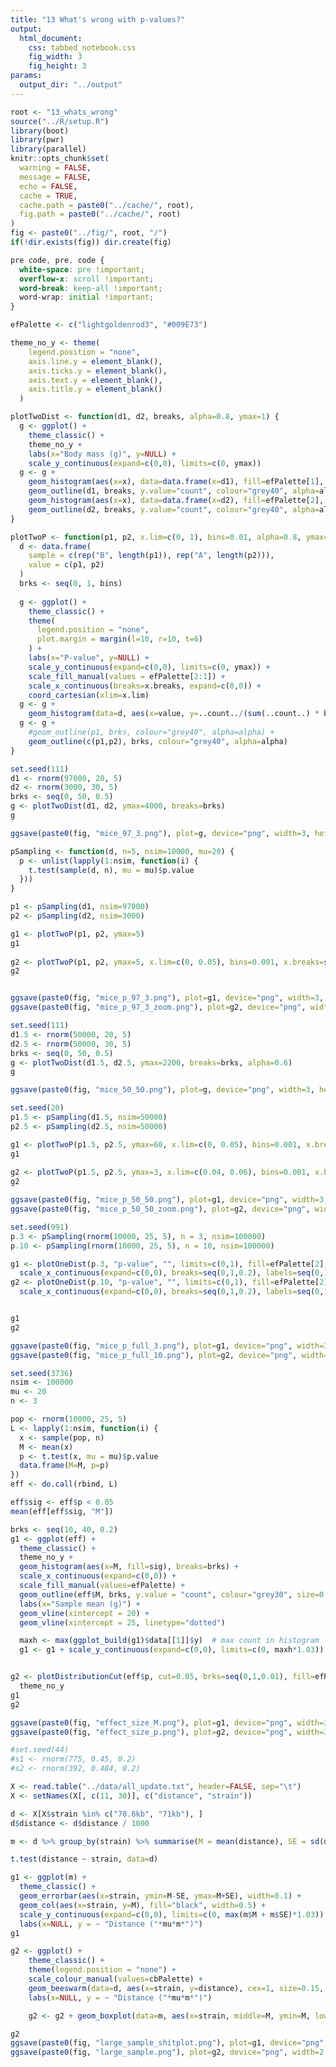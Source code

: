 ```yaml
---
title: "13 What's wrong with p-values?"
output:
  html_document:
    css: tabbed_notebook.css
    fig_width: 3
    fig_height: 3
params: 
  output_dir: "../output"
---
```


```r
root <- "13_whats_wrong"
source("../R/setup.R")
library(boot)
library(pwr)
library(parallel)
knitr::opts_chunk$set(
  warning = FALSE,
  message = FALSE,
  echo = FALSE,
  cache = TRUE,
  cache.path = paste0("../cache/", root),
  fig.path = paste0("../cache/", root)
)
fig <- paste0("../fig/", root, "/")
if(!dir.exists(fig)) dir.create(fig)
```

```css
pre code, pre, code {
  white-space: pre !important;
  overflow-x: scroll !important;
  word-break: keep-all !important;
  word-wrap: initial !important;
}
```

```r
efPalette <- c("lightgoldenrod3", "#009E73")
```

```r
theme_no_y <- theme(
    legend.position = "none",
    axis.line.y = element_blank(),
    axis.ticks.y = element_blank(),
    axis.text.y = element_blank(),
    axis.title.y = element_blank()
  )
```


```r
plotTwoDist <- function(d1, d2, breaks, alpha=0.8, ymax=1) {
  g <- ggplot() +
    theme_classic() +
    theme_no_y +
    labs(x="Body mass (g)", y=NULL) +
    scale_y_continuous(expand=c(0,0), limits=c(0, ymax))
  g <- g +
    geom_histogram(aes(x=x), data=data.frame(x=d1), fill=efPalette[1], breaks=breaks, alpha=alpha) +
    geom_outline(d1, breaks, y.value="count", colour="grey40", alpha=alpha)+
    geom_histogram(aes(x=x), data=data.frame(x=d2), fill=efPalette[2], breaks=breaks, alpha=alpha) +
    geom_outline(d2, breaks, y.value="count", colour="grey40", alpha=alpha)
}

plotTwoP <- function(p1, p2, x.lim=c(0, 1), bins=0.01, alpha=0.8, ymax=5, x.breaks=seq(0,1,0.2)) {
  d <- data.frame(
    sample = c(rep("B", length(p1)), rep("A", length(p2))),
    value = c(p1, p2)
  )
  brks <- seq(0, 1, bins)
  
  g <- ggplot() +
    theme_classic() +
    theme(
      legend.position = "none",
      plot.margin = margin(l=10, r=10, t=6)
    ) +
    labs(x="P-value", y=NULL) +
    scale_y_continuous(expand=c(0,0), limits=c(0, ymax)) +
    scale_fill_manual(values = efPalette[2:1]) +
    scale_x_continuous(breaks=x.breaks, expand=c(0,0)) +
    coord_cartesian(xlim=x.lim)
  g <- g +
    geom_histogram(data=d, aes(x=value, y=..count../(sum(..count..) * bins), fill=sample), breaks=brks, position="stack")
  g <- g + 
    #geom_outline(p1, brks, colour="grey40", alpha=alpha) +
    geom_outline(c(p1,p2), brks, colour="grey40", alpha=alpha)
}

```



```r
set.seed(111)
d1 <- rnorm(97000, 20, 5)
d2 <- rnorm(3000, 30, 5)
brks <- seq(0, 50, 0.5)
g <- plotTwoDist(d1, d2, ymax=4000, breaks=brks)
g 

ggsave(paste0(fig, "mice_97_3.png"), plot=g, device="png", width=3, height=3, dpi=300)
```

```r
pSampling <- function(d, n=5, nsim=10000, mu=20) {
  p <- unlist(lapply(1:nsim, function(i) {
    t.test(sample(d, n), mu = mu)$p.value
  }))
}

p1 <- pSampling(d1, nsim=97000)
p2 <- pSampling(d2, nsim=3000)
```

```r
g1 <- plotTwoP(p1, p2, ymax=5)
g1
 
g2 <- plotTwoP(p1, p2, ymax=5, x.lim=c(0, 0.05), bins=0.001, x.breaks=seq(0, 0.05, 0.01))
g2


ggsave(paste0(fig, "mice_p_97_3.png"), plot=g1, device="png", width=3, height=3, dpi=300)
ggsave(paste0(fig, "mice_p_97_3_zoom.png"), plot=g2, device="png", width=3, height=3, dpi=300)
```








```r
set.seed(111)
d1.5 <- rnorm(50000, 20, 5)
d2.5 <- rnorm(50000, 30, 5)
brks <- seq(0, 50, 0.5)
g <- plotTwoDist(d1.5, d2.5, ymax=2200, breaks=brks, alpha=0.6)
g

ggsave(paste0(fig, "mice_50_50.png"), plot=g, device="png", width=3, height=3, dpi=300)
```

```r
set.seed(20)
p1.5 <- pSampling(d1.5, nsim=50000)
p2.5 <- pSampling(d2.5, nsim=50000)
```

```r
g1 <- plotTwoP(p1.5, p2.5, ymax=60, x.lim=c(0, 0.05), bins=0.001, x.breaks=seq(0, 0.05, 0.01))
g1
 
g2 <- plotTwoP(p1.5, p2.5, ymax=3, x.lim=c(0.04, 0.06), bins=0.001, x.breaks=seq(0, 0.1, 0.005))
g2

ggsave(paste0(fig, "mice_p_50_50.png"), plot=g1, device="png", width=3, height=3, dpi=300)
ggsave(paste0(fig, "mice_p_50_50_zoom.png"), plot=g2, device="png", width=3, height=3, dpi=300)
```


```r
set.seed(991)
p.3 <- pSampling(rnorm(10000, 25, 5), n = 3, nsim=100000)
p.10 <- pSampling(rnorm(10000, 25, 5), n = 10, nsim=100000)
```

```r
g1 <- plotOneDist(p.3, "p-value", "", limits=c(0,1), fill=efPalette[2], with.outline = TRUE) +
  scale_x_continuous(expand=c(0,0), breaks=seq(0,1,0.2), labels=seq(0,1,0.2))
g2 <- plotOneDist(p.10, "p-value", "", limits=c(0,1), fill=efPalette[2], with.outline = TRUE) +
  scale_x_continuous(expand=c(0,0), breaks=seq(0,1,0.2), labels=seq(0,1,0.2))


g1
g2

ggsave(paste0(fig, "mice_p_full_3.png"), plot=g1, device="png", width=3, height=3, dpi=300)
ggsave(paste0(fig, "mice_p_full_10.png"), plot=g2, device="png", width=3, height=3, dpi=300)

```


```r
set.seed(3736)
nsim <- 100000
mu <- 20
n <- 3

pop <- rnorm(10000, 25, 5)
L <- lapply(1:nsim, function(i) {
  x <- sample(pop, n)
  M <- mean(x)
  p <- t.test(x, mu = mu)$p.value
  data.frame(M=M, p=p)
})
eff <- do.call(rbind, L)
```

```r
eff$sig <- eff$p < 0.05
mean(eff[eff$sig, "M"])

brks <- seq(10, 40, 0.2)
g1 <- ggplot(eff) +
  theme_classic() +
  theme_no_y +
  geom_histogram(aes(x=M, fill=sig), breaks=brks) +
  scale_x_continuous(expand=c(0,0)) +
  scale_fill_manual(values=efPalette) +
  geom_outline(eff$M, brks, y.value = "count", colour="grey30", size=0.3) +
  labs(x="Sample mean (g)") +
  geom_vline(xintercept = 20) +
  geom_vline(xintercept = 25, linetype="dotted")

  maxh <- max(ggplot_build(g1)$data[[1]]$y)  # max count in histogram
  g1 <- g1 + scale_y_continuous(expand=c(0,0), limits=c(0, maxh*1.03))


g2 <- plotDistributionCut(eff$p, cut=0.05, brks=seq(0,1,0.01), fill=efPalette[2], fill.cut=efPalette[1], outline.colour="grey30", xlab="P-value", x.brks = seq(0, 1, 0.2)) +
  theme_no_y
g1
g2

ggsave(paste0(fig, "effect_size_M.png"), plot=g1, device="png", width=3, height=3, dpi=300)
ggsave(paste0(fig, "effect_size_p.png"), plot=g2, device="png", width=3, height=3, dpi=300)

```


```r
#set.seed(44)
#s1 <- rnorm(775, 0.45, 0.2)
#s2 <- rnorm(392, 0.484, 0.2)

X <- read.table("../data/all_update.txt", header=FALSE, sep="\t")
X <- setNames(X[, c(11, 30)], c("distance", "strain"))

d <- X[X$strain %in% c("70.6kb", "71kb"), ]
d$distance <- d$distance / 1000

m <- d %>% group_by(strain) %>% summarise(M = mean(distance), SE = sd(distance) / sqrt(n()))

t.test(distance ~ strain, data=d)

g1 <- ggplot(m) +
  theme_classic() +
  geom_errorbar(aes(x=strain, ymin=M-SE, ymax=M+SE), width=0.1) +
  geom_col(aes(x=strain, y=M), fill="black", width=0.5) +
  scale_y_continuous(expand=c(0,0), limits=c(0, max(m$M + m$SE)*1.03)) +
  labs(x=NULL, y = ~ "Distance ("*mu*m*")")
g1

g2 <- ggplot() +
    theme_classic() +
    theme(legend.position = "none") +
    scale_colour_manual(values=cbPalette) +
    geom_beeswarm(data=d, aes(x=strain, y=distance), cex=1, size=0.15, priority = "density") +
    labs(x=NULL, y = ~ "Distance ("*mu*m*")")

    g2 <- g2 + geom_boxplot(data=m, aes(x=strain, middle=M, ymin=M, lower=M, upper=M, ymax=M), stat="identity", width=0.7, lwd=0.6, fatten=0, colour="darkgoldenrod3")

g2
ggsave(paste0(fig, "large_sample_shitplot.png"), plot=g1, device="png", width=2, height=3, dpi=300)
ggsave(paste0(fig, "large_sample.png"), plot=g2, device="png", width=2.5, height=3, dpi=300)

```
